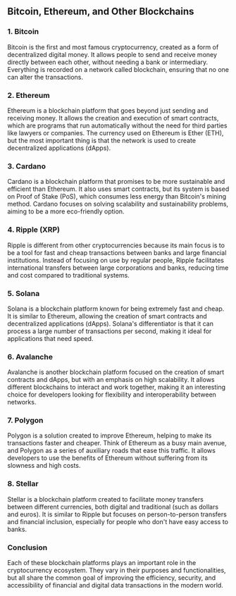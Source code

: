 ## Bitcoin, Ethereum, and Other Blockchains

### 1. Bitcoin

Bitcoin is the first and most famous cryptocurrency, created as a form of decentralized digital money. It allows people to send and receive money directly between each other, without needing a bank or intermediary. Everything is recorded on a network called blockchain, ensuring that no one can alter the transactions.

### 2. Ethereum

Ethereum is a blockchain platform that goes beyond just sending and receiving money. It allows the creation and execution of smart contracts, which are programs that run automatically without the need for third parties like lawyers or companies. The currency used on Ethereum is Ether (ETH), but the most important thing is that the network is used to create decentralized applications (dApps).

### 3. Cardano

Cardano is a blockchain platform that promises to be more sustainable and efficient than Ethereum. It also uses smart contracts, but its system is based on Proof of Stake (PoS), which consumes less energy than Bitcoin's mining method. Cardano focuses on solving scalability and sustainability problems, aiming to be a more eco-friendly option.

### 4. Ripple (XRP)

Ripple is different from other cryptocurrencies because its main focus is to be a tool for fast and cheap transactions between banks and large financial institutions. Instead of focusing on use by regular people, Ripple facilitates international transfers between large corporations and banks, reducing time and cost compared to traditional systems.

### 5. Solana

Solana is a blockchain platform known for being extremely fast and cheap. It is similar to Ethereum, allowing the creation of smart contracts and decentralized applications (dApps). Solana's differentiator is that it can process a large number of transactions per second, making it ideal for applications that need speed.

### 6. Avalanche

Avalanche is another blockchain platform focused on the creation of smart contracts and dApps, but with an emphasis on high scalability. It allows different blockchains to interact and work together, making it an interesting choice for developers looking for flexibility and interoperability between networks.

### 7. Polygon

Polygon is a solution created to improve Ethereum, helping to make its transactions faster and cheaper. Think of Ethereum as a busy main avenue, and Polygon as a series of auxiliary roads that ease this traffic. It allows developers to use the benefits of Ethereum without suffering from its slowness and high costs.

### 8. Stellar

Stellar is a blockchain platform created to facilitate money transfers between different currencies, both digital and traditional (such as dollars and euros). It is similar to Ripple but focuses on person-to-person transfers and financial inclusion, especially for people who don't have easy access to banks.

### Conclusion

Each of these blockchain platforms plays an important role in the cryptocurrency ecosystem. They vary in their purposes and functionalities, but all share the common goal of improving the efficiency, security, and accessibility of financial and digital data transactions in the modern world.
